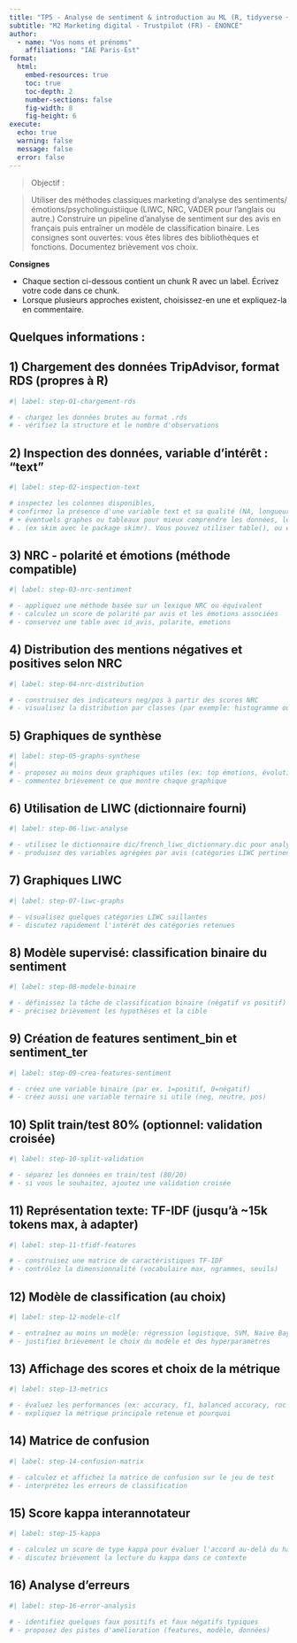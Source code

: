 ```yaml
---
title: "TP5 - Analyse de sentiment & introduction au ML (R, tidyverse + tidymodels) - v5"
subtitle: "M2 Marketing digital - Trustpilot (FR) - ÉNONCÉ"
author:
  - name: "Vos noms et prénoms"
    affiliations: "IAE Paris-Est"
format:
  html:
    embed-resources: true
    toc: true
    toc-depth: 2
    number-sections: false
    fig-width: 8
    fig-height: 6
execute:
  echo: true
  warning: false
  message: false
  error: false
---
```



> Objectif :

> Utiliser des méthodes classiques marketing d'analyse des sentiments/émotions/psycholinguistiique (LIWC, NRC, VADER pour l'anglais ou autre.)
> Construire un pipeline d'analyse de sentiment sur des avis en français puis entraîner un modèle de classification binaire. Les consignes sont ouvertes: vous êtes libres des bibliothèques et fonctions. Documentez brièvement vos choix.

**Consignes**

-  Chaque section ci-dessous contient un chunk R avec un label. Écrivez votre code dans ce chunk.
-  Lorsque plusieurs approches existent, choisissez-en une et expliquez-la en commentaire.

## Quelques informations :


## 1) Chargement des données TripAdvisor, format RDS (propres à R)

```r
#| label: step-01-chargement-rds

# - chargez les données brutes au format .rds
# - vérifiez la structure et le nombre d'observations
```

## 2) Inspection des données, variable d'intérêt : "text"

```r
#| label: step-02-inspection-text

# inspectez les colonnes disponibles, 
# confirmez la présence d'une variable text et sa qualité (NA, longueur, etc.)
# + éventuels graphes ou tableaux pour mieux comprendre les données, leur distribution etc
# . (ex skim avec le package skimr). Vous pouvez utiliser table(), ou encore gt(),flextable(),reactable(),datatable() pour les tableaux.
```

## 3) NRC - polarité et émotions (méthode compatible)

```r
#| label: step-03-nrc-sentiment

# - appliquez une méthode basée sur un lexique NRC ou équivalent
# - calculez un score de polarité par avis et les émotions associées
# - conservez une table avec id_avis, polarite, emotions
```

## 4) Distribution des mentions négatives et positives selon NRC

```r
#| label: step-04-nrc-distribution

# - construisez des indicateurs neg/pos à partir des scores NRC
# - visualisez la distribution par classes (par exemple: histogramme ou barplot)
```

## 5) Graphiques de synthèse

```r
#| label: step-05-graphs-synthese
#| 
# - proposez au moins deux graphiques utiles (ex: top émotions, évolution, etc.)
# - commentez brièvement ce que montre chaque graphique
```

## 6) Utilisation de LIWC (dictionnaire fourni)

```r
#| label: step-06-liwc-analyse

# - utilisez le dictionnaire dic/french_liwc_dictionnary.dic pour analyser le texte
# - produisez des variables agrégées par avis (catégories LIWC pertinentes)
```

## 7) Graphiques LIWC

```r
#| label: step-07-liwc-graphs

# - visualisez quelques catégories LIWC saillantes
# - discutez rapidement l'intérêt des catégories retenues
```

## 8) Modèle supervisé: classification binaire du sentiment

```r
#| label: step-08-modele-binaire

# - définissez la tâche de classification binaire (négatif vs positif)
# - précisez brièvement les hypothèses et la cible
```

## 9) Création de features sentiment_bin et sentiment_ter

```r
#| label: step-09-crea-features-sentiment

# - créez une variable binaire (par ex. 1=positif, 0=négatif)
# - créez aussi une variable ternaire si utile (neg, neutre, pos)
```

## 10) Split train/test 80% (optionnel: validation croisée)

```r
#| label: step-10-split-validation

# - séparez les données en train/test (80/20)
# - si vous le souhaitez, ajoutez une validation croisée
```

## 11) Représentation texte: TF-IDF (jusqu'à ~15k tokens max, à adapter)

```r
#| label: step-11-tfidf-features

# - construisez une matrice de caractéristiques TF-IDF
# - contrôlez la dimensionnalité (vocabulaire max, ngrammes, seuils)
```

## 12) Modèle de classification (au choix)

```r
#| label: step-12-modele-clf

# - entraînez au moins un modèle: régression logistique, SVM, Naive Bayes, Random Forest, etc.
# - justifiez brièvement le choix du modèle et des hyperparamètres
```

## 13) Affichage des scores et choix de la métrique

```r
#| label: step-13-metrics

# - évaluez les performances (ex: accuracy, f1, balanced accuracy, roc auc)
# - expliquez la métrique principale retenue et pourquoi
```

## 14) Matrice de confusion

```r
#| label: step-14-confusion-matrix

# - calculez et affichez la matrice de confusion sur le jeu de test
# - interprétez les erreurs de classification
```

## 15) Score kappa interannotateur

```r
#| label: step-15-kappa

# - calculez un score de type kappa pour évaluer l'accord au-delà du hasard
# - discutez brièvement la lecture du kappa dans ce contexte
```

## 16) Analyse d'erreurs

```r
#| label: step-16-error-analysis

# - identifiez quelques faux positifs et faux négatifs typiques
# - proposez des pistes d'amélioration (features, modèle, données)
```
